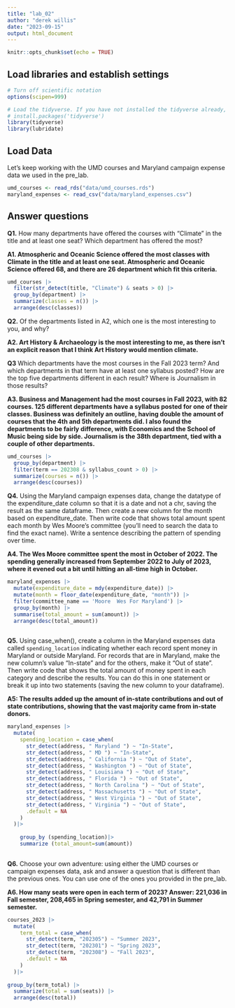 ```yaml
---
title: "lab_02"
author: "derek willis"
date: "2023-09-15"
output: html_document
---
```


```r
knitr::opts_chunk$set(echo = TRUE)
```

## Load libraries and establish settings

```r
# Turn off scientific notation
options(scipen=999)

# Load the tidyverse. If you have not installed the tidyverse already, remove the # from the next line and run it first.  
# install.packages('tidyverse')
library(tidyverse)
library(lubridate)
```

## Load Data

Let's keep working with the UMD courses and Maryland campaign expense data we used in the pre_lab.

```r
umd_courses <- read_rds("data/umd_courses.rds")
maryland_expenses <- read_csv("data/maryland_expenses.csv")
```

## Answer questions

**Q1.** How many departments have offered the courses with "Climate" in the title and at least one seat? Which department has offered the most?

**A1. Atmospheric and Oceanic Science offered the most classes with Climate in the title and at least one seat. Atmospheric and Oceanic Science offered 68, and there are 26 department which fit this criteria.**

```r
umd_courses |>
  filter(str_detect(title, "Climate") & seats > 0) |>
  group_by(department) |>
  summarize(classes = n()) |>
  arrange(desc(classes))

```

**Q2.** Of the departments listed in A2, which one is the most interesting to you, and why?

**A2. Art History & Archaeology is the most interesting to me, as there isn't an explicit reason that I think Art History would mention climate.**

**Q3** Which departments have the most courses in the Fall 2023 term? And which departments in that term have at least one syllabus posted? How are the top five departments different in each result? Where is Journalism in those results?

**A3. Business and Management had the most courses in Fall 2023, with 82 courses. 125 different departments have a syllabus posted for one of their classes. Business was definitely an outline, having double the amount of courses that the 4th and 5th departments did. I also found the departments to be fairly difference, with Economics and the School of Music being side by side. Journalism is the 38th department, tied with a couple of other departments.**

```r
umd_courses |>
  group_by(department) |>
  filter(term == 202308 & syllabus_count > 0) |>
  summarize(courses = n()) |>
  arrange(desc(courses)) 

```

**Q4.** Using the Maryland campaign expenses data, change the datatype of the expenditure_date column so that it is a date and not a chr, saving the result as the same dataframe. Then create a new column for the month based on expenditure_date. Then write code that shows total amount spent each month by Wes Moore's committee (you'll need to search the data to find the exact name). Write a sentence describing the pattern of spending over time.

**A4. The Wes Moore committee spent the most in October of 2022. The spending generally increased from September 2022 to July of 2023, where it evened out a bit until hitting an all-time high in October.**

```r
maryland_expenses |>
  mutate(expenditure_date = mdy(expenditure_date)) |>
  mutate(month = floor_date(expenditure_date, "month")) |>
  filter(committee_name == 'Moore  Wes For Maryland') |>
  group_by(month) |>
  summarise(total_amount = sum(amount)) |>
  arrange(desc(total_amount))
  
```

**Q5.** Using case_when(), create a column in the Maryland expenses data called `spending_location` indicating whether each record spent money in Maryland or outside Maryland. For records that are in Maryland, make the new column's value "In-state" and for the others, make it "Out of state". Then write code that shows the total amount of money spent in each category and describe the results. You can do this in one statement or break it up into two statements (saving the new column to your dataframe).

**A5: The results added up the amount of in-state contributions and out of state contributions, showing that the vast majority came from in-state donors.**

```r
maryland_expenses |>
  mutate(
    spending_location = case_when(
      str_detect(address, " Maryland ") ~ "In-State",
      str_detect(address, " MD ") ~ "In-State",
      str_detect(address, " California ") ~ "Out of State",
      str_detect(address, " Washington ") ~ "Out of State",
      str_detect(address, " Louisiana ") ~ "Out of State",
      str_detect(address, " Florida ") ~ "Out of State",
      str_detect(address, " North Carolina ") ~ "Out of State",
      str_detect(address, " Massachusetts ") ~ "Out of State",
      str_detect(address, " West Virginia ") ~ "Out of State",
      str_detect(address, " Virginia ") ~ "Out of State",
      .default = NA
    ) 
  )|>
  
    group_by (spending_location)|>
    summarize (total_amount=sum(amount))
  
```

**Q6.** Choose your own adventure: using either the UMD courses or campaign expenses data, ask and answer a question that is different than the previous ones. You can use one of the ones you provided in the pre_lab.

**A6. How many seats were open in each term of 2023? Answer: 221,036 in Fall semester, 208,465 in Spring semester, and 42,791 in Summer semester.**

```r
courses_2023 |>
  mutate(
    term_total = case_when(
      str_detect(term, "202305") ~ "Summer 2023",
      str_detect(term, "202301") ~ "Spring 2023",
      str_detect(term, "202308") ~ "Fall 2023",
      .default = NA
    ) 
  )|>
  
group_by(term_total) |>
  summarize(total = sum(seats)) |>
  arrange(desc(total))
```
